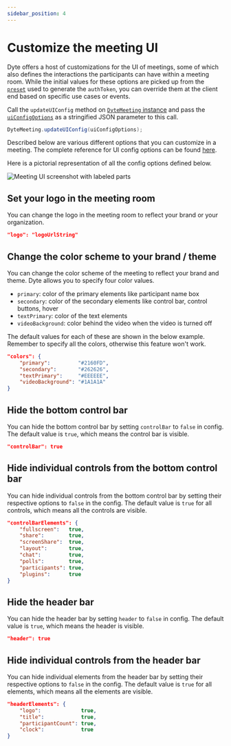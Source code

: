 ```yaml
---
sidebar_position: 4
---
```


# Customize the meeting UI

Dyte offers a host of customizations for the UI of meetings, some of which also defines the interactions the participants can have within a meeting room. While the initial values for these options are picked up from the [`preset`](/docs/home/introduction#glossary) used to generate the `authToken`, you can override them at the client end based on specific use cases or events.

Call the `updateUIConfig` method on [`DyteMeeting` instance](./reference/meeting) and pass the [`uiConfigOptions`](./reference/dyte-ui-config) as a stringified JSON parameter to this call.

```java
DyteMeeting.updateUIConfig(uiConfigOptions);
```

Described below are various different options that you can customize in a meeting. The complete reference for UI config options can be found [here](./reference/dyte-ui-config).

Here is a pictorial representation of all the config options defined below.

![Meeting UI screenshot with labeled parts](/meeting-ui-mobile.png)

## Set your logo in the meeting room

You can change the logo in the meeting room to reflect your brand or your organization.

```json
"logo": "logoUrlString"
```

## Change the color scheme to your brand / theme

You can change the color scheme of the meeting to reflect your brand and theme. Dyte allows you to specify four color values.

- `primary`: color of the primary elements like participant name box
- `secondary`: color of the secondary elements like control bar, control buttons, hover
- `textPrimary`: color of the text elements
- `videoBackground`: color behind the video when the video is turned off

The default values for each of these are shown in the below example. Remember to specify all the colors, otherwise this feature won't work.

```json
"colors": {
    "primary":         "#2160FD",
    "secondary":       "#262626",
    "textPrimary":     "#EEEEEE",
    "videoBackground": "#1A1A1A"
}
```

<!-- ## Adjust the meeting size to a custom container

The default behaviour of a meeting on Dyte is to take up the full viewport. However, if you want to customize the size of a meeting to fit within a certain container or `div`, you can do so by specifying the `width` and `height` under `dimensions` as numerical values which are taken as pixels (`px` in CSS). Remember to specify both, otherwise this feature won't work.

```json
"dimensions": {
    width:  400,
    height: 800
}
```

## Make the meeting fit your container size (dynamic)

Similarly, if you want to make the size of a meeting dynamically fit to within the bounds of its parent container or `div`, you can do so by specifying the `mode` under `dimensions` and set the value to `fillParent`.

```json
"dimensions": "{
  mode: "fillParent";
}
```

:::caution

Use either the `width` and `height` OR the `mode` under `dimensions`, but not both.

::: -->

## Hide the bottom control bar

You can hide the bottom control bar by setting `controlBar` to `false` in config. The default value is `true`, which means the control bar is visible.

```json
"controlBar": true
```

## Hide individual controls from the bottom control bar

You can hide individual controls from the bottom control bar by setting their respective options to `false` in the config. The default value is `true` for all controls, which means all the controls are visible.

```json
"controlBarElements": {
    "fullscreen":   true,
    "share":        true,
    "screenShare":  true,
    "layout":       true,
    "chat":         true,
    "polls":        true,
    "participants": true,
    "plugins":      true
}
```

## Hide the header bar

You can hide the header bar by setting `header` to `false` in config. The default value is `true`, which means the header is visible.

```json
"header": true
```

## Hide individual controls from the header bar

You can hide individual elements from the header bar by setting their respective options to `false` in the config. The default value is `true` for all elements, which means all the elements are visible.

```json
"headerElements": {
    "logo":             true,
    "title":            true,
    "participantCount": true,
    "clock":            true
}
```

<!-- ## Customize waiting room

If you have enabled waiting room in the `role`, the participant will be put in an empty zone until the host joins and / or lets them in. You can choose the exact HTML to be rendered while the participant is in the waiting room (such as an infographic or play a video or display info about your org) by setting the `element` to a ReactNode or an HTMLElement, and whether the participant sees their own video while in the waiting room using `showSelfVideo` (which is `true` by default).

```json
"waitingRoom": "{
    showSelfVideo: true,
    element:       ReactNode|HTMLElement
}
```

## Add overlay / filter to meeting video

You can add an overlay or filter to the meeting videos. You can add them to the individual participant videos or to the entire meeting grid at once. You would generally need to listen to the meeting events, such as [`roomMessage`](./advanced-usage#send-a-custom-message-to-other-participants-in-the-meeting-p2p-message--data-exchange), to determine when to show an overlay, or you could build your own custom logic around this.

:::info

Adding any overlay disables the context menu (right click) on the video stream(s).

:::

### Meeting grid overlay

You can add overlay to the entire meeting grid, which is the area including all the participant videos. Generally it will be all the area between the header and the control bar.

Use `DyteMeeting.grid.setOverlay(ReactNode)` to set overlay on top of the entire video grid. This can be useful for use cases like enabling reactions etc. Simply pass either a React component or a HTML string to the function. Remember to set the width and height to 100% to occupy the full size of the grid.

```javascript
DyteMeeting.grid.setOverlay(
  '< canvas id="reaction-1" style={{width:"100%",height:"100%"}} />'
);
```

To remove, you can simply set the overlay to `null`.

```javascript
DyteMeeting.grid.setOverlay(null);
```

### Participant video overlay

[Check this section](./advanced-usage#set-an-overlay--filter-on-the-participant-video). -->
